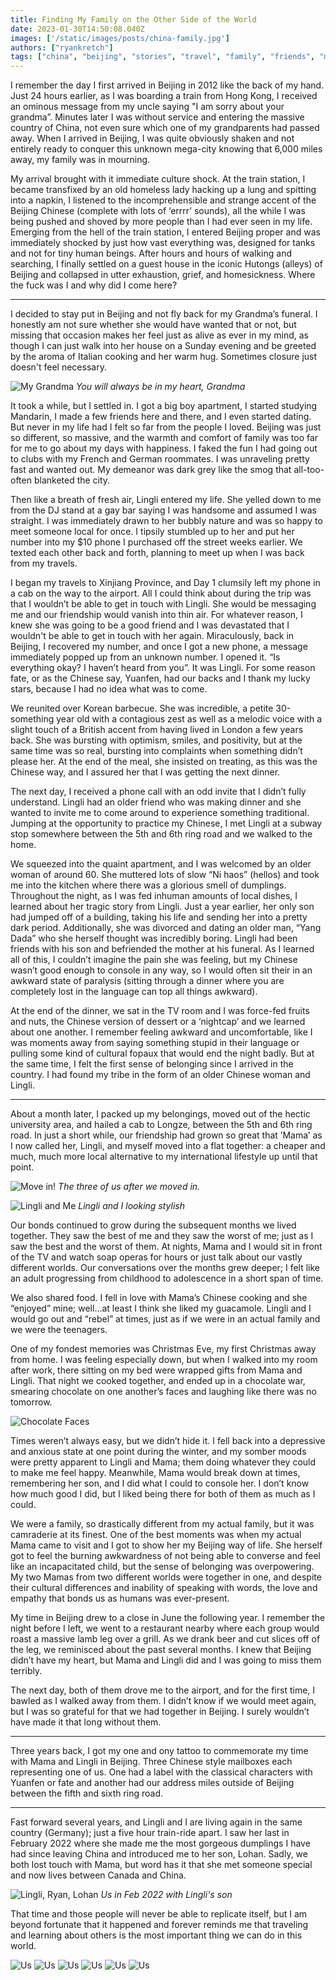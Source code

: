 ```yaml
---
title: Finding My Family on the Other Side of the World
date: 2023-01-30T14:50:08.040Z
images: ['/static/images/posts/china-family.jpg']
authors: ["ryankretch"]
tags: ["china", "beijing", "stories", "travel", "family", "friends", "mental health", "asia"]
---
```


I remember the day I first arrived in Beijing in 2012 like the back of my hand. Just 24 hours earlier, as I was boarding a train from Hong Kong, I received an ominous message from my uncle saying "I am sorry about your grandma”. Minutes later I was without service and entering the massive country of China, not even sure which one of my grandparents had passed away. When I arrived in Beijing, I was quite obviously shaken and not entirely ready to conquer this unknown mega-city knowing that 6,000 miles away, my family was in mourning.


My arrival brought with it immediate culture shock. At the train station, I became transfixed by an old homeless lady hacking up a lung and spitting into a napkin, I listened to the incomprehensible and strange accent of the Beijing Chinese (complete with lots of ‘errrr’ sounds), all the while I was being pushed and shoved by more people than I had ever seen in my life. Emerging from the hell of the train station, I entered Beijing proper and was immediately shocked by just how vast everything was, designed for tanks and not for tiny human beings. After hours and hours of walking and searching, I finally settled on a guest house in the iconic Hutongs (alleys) of Beijing and collapsed in utter exhaustion, grief, and homesickness. Where the fuck was I and why did I come here?

---

I decided to stay put in Beijing and not fly back for my Grandma’s funeral. I honestly am not sure whether she would have wanted that or not, but missing that occasion makes her feel just as alive as ever in my mind, as though I can just walk into her house on a Sunday evening and be greeted by the aroma of Italian cooking and her warm hug. Sometimes closure just doesn't feel necessary.

![My Grandma](https://res.cloudinary.com/dofuzeof4/image/upload/v1536351506/The%20Hopeless%20Roamantic/china-family/grandma.jpg)
*You will always be in my heart, Grandma*

It took a while, but I settled in. I got a big boy apartment, I started studying Mandarin, I made a few friends here and there, and I even started dating. But never in my life had I felt so far from the people I loved. Beijing was just so different, so massive, and the warmth and comfort of family was too far for me to go about my days with happiness. I faked the fun I had going out to clubs with my French and German roommates. I was unraveling pretty fast and wanted out. My demeanor was dark grey like the smog that all-too-often blanketed the city.

Then like a breath of fresh air, Lingli entered my life. She yelled down to me from the DJ stand at a gay bar saying I was handsome and assumed I was straight. I was immediately drawn to her bubbly nature and was so happy to meet someone local for once. I tipsily stumbled up to her and put her number into my $10 phone I purchased off the street weeks earlier. We texted each other back and forth, planning to meet up when I was back from my travels.

I began my travels to Xinjiang Province, and Day 1 clumsily left my phone in a cab on the way to the airport. All I could think about during the trip was that I wouldn’t be able to get in touch with Lingli. She would be messaging me and our friendship would vanish into thin air. For whatever reason, I knew she was going to be a good friend and I was devastated that I wouldn't be able to get in touch with her again. Miraculously, back in Beijing, I recovered my number, and once I got a new phone, a message immediately popped up from an unknown number. I opened it. “Is everything okay? I haven’t heard from you”. It was Lingli. For some reason fate, or as the Chinese say, Yuanfen, had our backs and I thank my lucky stars, because I had no idea what was to come.

We reunited over Korean barbecue. She was incredible, a petite 30-something year old with a contagious zest as well as a melodic voice with a slight touch of a British accent from having lived in London a few years back. She was bursting with optimism, smiles, and positivity, but at the same time was so real, bursting into complaints when something didn’t please her. At the end of the meal, she insisted on treating, as this was the Chinese way, and I assured her that I was getting the next dinner.

The next day, I received a phone call with an odd invite that I didn’t fully understand. Lingli had an older friend who was making dinner and she wanted to invite me to come around to experience something traditional. Jumping at the opportunity to practice my Chinese, I met Lingli at a subway stop somewhere between the 5th and 6th ring road and we walked to the home.

We squeezed into the quaint apartment, and I was welcomed by an older woman of around 60. She muttered lots of slow “Ni haos” (hellos) and took me into the kitchen where there was a glorious smell of dumplings. Throughout the night, as I was fed inhuman amounts of local dishes, I learned about her tragic story from Lingli. Just a year earlier, her only son had jumped off of a building, taking his life and sending her into a pretty dark period. Additionally, she was divorced and dating an older man, “Yang Dada” who she herself thought was incredibly boring. Lingli had been friends with his son and befriended the mother at his funeral. As I learned all of this, I couldn’t imagine the pain she was feeling, but my Chinese wasn’t good enough to console in any way, so I would often sit their in an awkward state of paralysis (sitting through a dinner where you are completely lost in the language can top all things awkward).

At the end of the dinner, we sat in the TV room and I was force-fed fruits and nuts, the Chinese version of dessert or a ‘nightcap’ and we learned about one another. I remember feeling awkward and uncomfortable, like I was moments away from saying something stupid in their language or pulling some kind of cultural fopaux that would end the night badly. But at the same time, I felt the first sense of belonging since I arrived in the country. I had found my tribe in the form of an older Chinese woman and Lingli.

---

About a month later, I packed up my belongings, moved out of the hectic university area, and hailed a cab to Longze, between the 5th and 6th ring road. In just a short while, our friendship had grown so great that ’Mama’ as I now called her, Lingli, and myself moved into a flat together: a cheaper and much, much more local alternative to my international lifestyle up until that point.

![Move in!](https://res.cloudinary.com/dofuzeof4/image/upload/v1536351506/The%20Hopeless%20Roamantic/china-family/china-family-1.jpg)
*The three of us after we moved in.*

![Lingli and Me](https://res.cloudinary.com/dofuzeof4/image/upload/v1536351506/The%20Hopeless%20Roamantic/china-family/china-family-3.jpg)
*Lingli and I looking stylish*

Our bonds continued to grow during the subsequent months we lived together. They saw the best of me and they saw the worst of me; just as I saw the best and the worst of them. At nights, Mama and I would sit in front of the TV and watch soap operas for hours or just talk about our vastly different worlds. Our conversations over the months grew deeper; I felt like an adult progressing from childhood to adolescence in a short span of time.

We also shared food. I fell in love with Mama’s Chinese cooking and she “enjoyed” mine; well...at least I think she liked my guacamole. Lingli and I would go out and “rebel” at times, just as if we were in an actual family and we were the teenagers.

One of my fondest memories was Christmas Eve, my first Christmas away from home. I was feeling especially down, but when I walked into my room after work, there sitting on my bed were wrapped gifts from Mama and Lingli. That night we cooked together, and ended up in a chocolate war, smearing chocolate on one another’s faces and laughing like there was no tomorrow.

![Chocolate Faces](https://res.cloudinary.com/dofuzeof4/image/upload/v1536351506/The%20Hopeless%20Roamantic/china-family/china-family-2.jpg)

Times weren’t always easy, but we didn’t hide it. I fell back into a depressive and anxious state at one point during the winter, and my somber moods were pretty apparent to Lingli and Mama; them doing whatever they could to make me feel happy. Meanwhile, Mama would break down at times, remembering her son, and I did what I could to console her. I don’t know how much good I did, but I liked being there for both of them as much as I could.

We were a family, so drastically different from my actual family, but it was camraderie at its finest. One of the best moments was when my actual Mama came to visit and I got to show her my Beijing way of life. She herself got to feel the burning awkwardness of not being able to converse and feel like an incapacitated child, but the sense of belonging was overpowering. My two Mamas from two different worlds were together in one, and despite their cultural differences and inability of speaking with words, the love and empathy that bonds us as humans was ever-present.

My time in Beijing drew to a close in June the following year. I remember the night before I left, we went to a restaurant nearby where each group would roast a massive lamb leg over a grill. As we drank beer and cut slices off of the leg, we reminisced about the past several months. I knew that Beijing didn’t have my heart, but Mama and Lingli did and I was going to miss them terribly.

The next day, both of them drove me to the airport, and for the first time, I bawled as I walked away from them. I didn’t know if we would meet again, but I was so grateful for that we had together in Beijing. I surely wouldn’t have made it that long without them.

---

Three years back, I got my one and ony tattoo to commemorate my time with Mama and Lingli in Beijing. Three Chinese style mailboxes each representing one of us. One had a label with the classical characters with Yuanfen or fate and another had our address miles outside of Beijing between the fifth and sixth ring road.

---

Fast forward several years, and Lingli and I are living again in the same country (Germany); just a five hour train-ride apart. I saw her last in February 2022 where she made me the most gorgeous dumplings I have had since leaving China and introduced me to her son, Lohan. Sadly, we both lost touch with Mama, but word has it that she met someone special and now lives between Canada and China.

![Lingli, Ryan, Lohan](https://res.cloudinary.com/dx4cuted1/image/upload/v1675069666/random/lingli-ryan-lohan.jpg)
*Us in Feb 2022 with Lingli's son*

That time and those people will never be able to replicate itself, but I am beyond fortunate that it happened and forever reminds me that traveling and learning about others is the most important thing we can do in this world.

![Us](https://res.cloudinary.com/dofuzeof4/image/upload/v1536351507/The%20Hopeless%20Roamantic/china-family/china-family-6.jpg)
![Us](https://res.cloudinary.com/dofuzeof4/image/upload/v1536351507/The%20Hopeless%20Roamantic/china-family/china-family-8.jpg)
![Us](https://res.cloudinary.com/dofuzeof4/image/upload/v1536351507/The%20Hopeless%20Roamantic/china-family/china-family-9.jpg)
![Us](https://res.cloudinary.com/dofuzeof4/image/upload/v1536351507/The%20Hopeless%20Roamantic/china-family/china-family-7.jpg)
![Us](https://res.cloudinary.com/dofuzeof4/image/upload/v1536351507/The%20Hopeless%20Roamantic/china-family/china-family-5.jpg)
![Us](https://res.cloudinary.com/dofuzeof4/image/upload/v1536351507/The%20Hopeless%20Roamantic/china-family/china-family-4.jpg)